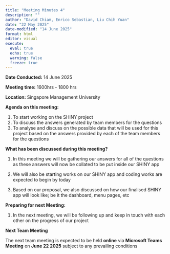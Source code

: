 ```yaml
---
title: "Meeting Minutes 4"
description: ""
author: "David Chiam, Enrico Sebastian, Liu Chih Yuan"
date: "22 May 2025"
date-modified: "14 June 2025"
format: html
editor: visual
execute: 
  eval: true
  echo: true
  warning: false
  freeze: true
---
```


**Date Conducted:** 14 June 2025

**Meeting time:** 1600hrs - 1800 hrs

**Location:** Singapore Management University

**Agenda on this meeting:**

1.  To start working on the SHINY project
2.  To discuss the answers generated by team members for the questions
3.  To analyse and discuss on the possible data that will be used for this project based on the answers provided by each of the team members for the questions

**What has been discussed during this meeting?**

1.  In this meeting we will be gathering our answers for all of the questions as these answers will now be collated to be put inside our SHINY app

2.  We will also be starting works on our SHINY app and coding works are expected to begin by today

3.  Based on our proposal, we also discussed on how our finalised SHINY app will look like; be it the dashboard, menu pages, etc

**Preparing for next Meeting:**

1.  In the next meeting, we will be following up and keep in touch with each other on the progress of our project

**Next Team Meeting**

The next team meeting is expected to be held **online** via **Microsoft Teams Meeting** on **June 22 2025** subject to any prevailing conditions
